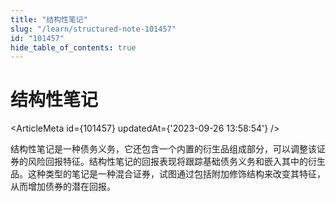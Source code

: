 ```yaml
---
title: "结构性笔记"
slug: "/learn/structured-note-101457"
id: "101457"
hide_table_of_contents: true
---
```



# 结构性笔记

<ArticleMeta id={101457} updatedAt={'2023-09-26 13:58:54'} />
<div className='border-solid border-b border-t-0 my-4 border-[var(--ifm-color-gray-300)]' />

结构性笔记是一种债务义务，它还包含一个内置的衍生品组成部分，可以调整该证券的风险回报特征。结构性笔记的回报表现将跟踪基础债务义务和嵌入其中的衍生品。这种类型的笔记是一种混合证券，试图通过包括附加修饰结构来改变其特征，从而增加债券的潜在回报。

